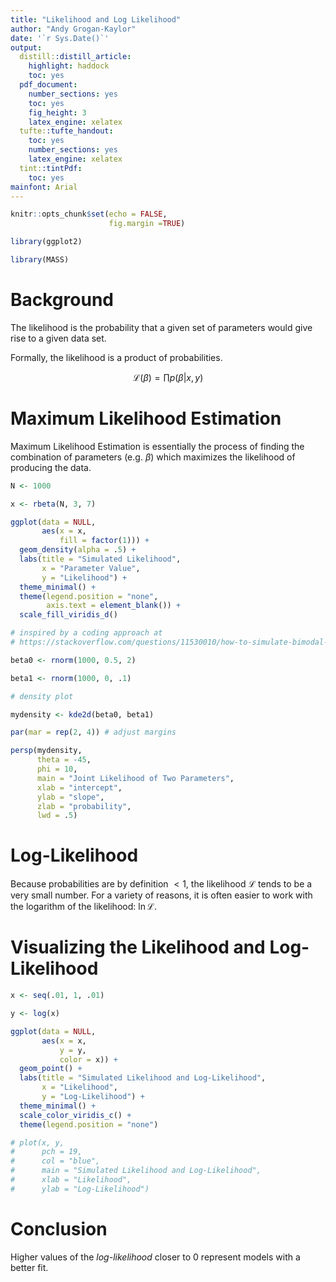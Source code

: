 ```yaml
---
title: "Likelihood and Log Likelihood"
author: "Andy Grogan-Kaylor"
date: '`r Sys.Date()`'
output:
  distill::distill_article:
    highlight: haddock
    toc: yes
  pdf_document: 
    number_sections: yes
    toc: yes
    fig_height: 3
    latex_engine: xelatex
  tufte::tufte_handout:
    toc: yes
    number_sections: yes
    latex_engine: xelatex
  tint::tintPdf:
    toc: yes
mainfont: Arial
---
```


```r

knitr::opts_chunk$set(echo = FALSE,
                      fig.margin =TRUE)

```

```r

library(ggplot2)

library(MASS)

```


# Background

The likelihood is the probability that a given set of parameters would give rise to a given data set.

Formally, the likelihood is a product of probabilities.

$$\mathcal{L}(\beta) = \prod p(\beta | x, y)$$

# Maximum Likelihood Estimation

Maximum Likelihood Estimation is essentially the process of finding the combination of parameters (e.g. $\beta$) which maximizes the likelihood of producing the data.

```r

N <- 1000

x <- rbeta(N, 3, 7)

ggplot(data = NULL,
       aes(x = x,
           fill = factor(1))) +
  geom_density(alpha = .5) +
  labs(title = "Simulated Likelihood", 
       x = "Parameter Value", 
       y = "Likelihood") +
  theme_minimal() +
  theme(legend.position = "none",
        axis.text = element_blank()) +
  scale_fill_viridis_d()

```

```r

# inspired by a coding approach at
# https://stackoverflow.com/questions/11530010/how-to-simulate-bimodal-distribution

beta0 <- rnorm(1000, 0.5, 2)

beta1 <- rnorm(1000, 0, .1)

# density plot

mydensity <- kde2d(beta0, beta1)

par(mar = rep(2, 4)) # adjust margins

persp(mydensity,
      theta = -45,
      phi = 10,
      main = "Joint Likelihood of Two Parameters",
      xlab = "intercept",
      ylab = "slope",
      zlab = "probability",
      lwd = .5)

```

# Log-Likelihood

Because probabilities are by definition $< 1$, the likelihood $\mathcal{L}$ tends to be a very small number. For a variety of reasons, it is often easier to work with the logarithm of the likelihood: $\ln \mathcal{L}$.

# Visualizing the Likelihood and Log-Likelihood

```r

x <- seq(.01, 1, .01)

y <- log(x)

ggplot(data = NULL,
       aes(x = x,
           y = y,
           color = x)) +
  geom_point() +
  labs(title = "Simulated Likelihood and Log-Likelihood", 
       x = "Likelihood", 
       y = "Log-Likelihood") +
  theme_minimal() +
  scale_color_viridis_c() +
  theme(legend.position = "none")

# plot(x, y,
#      pch = 19,
#      col = "blue",
#      main = "Simulated Likelihood and Log-Likelihood",
#      xlab = "Likelihood",
#      ylab = "Log-Likelihood")

```

# Conclusion

Higher values of the *log-likelihood* closer to 0 represent models with a better fit.




